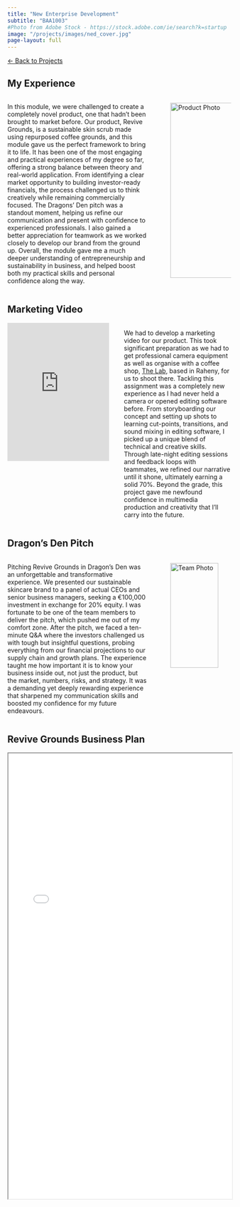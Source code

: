 ```yaml
---
title: "New Enterprise Development"
subtitle: "BAA1003"
#Photo from Adobe Stock - https://stock.adobe.com/ie/search?k=startup
image: "/projects/images/ned_cover.jpg"
page-layout: full
---
```


<a href="/projects.qmd" class="back-button">← Back to Projects</a>

## My Experience

::: columns
::: {.column width="65%"}
In this module, we were challenged to create a completely novel product, one that hadn't been brought to market before. Our product, Revive Grounds, is a sustainable skin scrub made using repurposed coffee grounds, and this module gave us the perfect framework to bring it to life. It has been one of the most engaging and practical experiences of my degree so far, offering a strong balance between theory and real-world application. From identifying a clear market opportunity to building investor-ready financials, the process challenged us to think creatively while remaining commercially focused. The Dragons’ Den pitch was a standout moment, helping us refine our communication and present with confidence to experienced professionals. I also gained a better appreciation for teamwork as we worked closely to develop our brand from the ground up. Overall, the module gave me a much deeper understanding of entrepreneurship and sustainability in business, and helped boost both my practical skills and personal confidence along the way.
:::

::: {.column width="35%"}
<img
  src="images/revive_grounds.png"
  alt="Product Photo"
  style="margin-left:2rem; width:95%;"
/>
:::
:::

## Marketing Video

::: columns
::: {.column width="50%"}
<iframe
  width="95%" height="310"
  src="https://www.youtube.com/embed/FSC_wcsHxuY?si=DCndLkZiLqfelfnS"
  title="YouTube video player" frameborder="0"
  allow="accelerometer; autoplay; clipboard-write; encrypted-media; gyroscope; picture-in-picture; web-share"
  allowfullscreen>
</iframe>
:::

::: {.column width="50%"}
We had to develop a marketing video for our product. This took significant preparation as we had to get professional camera equipment as well as organise with a coffee shop, [The Lab](https://g.co/kgs/CpJnbyB){.projects-link}, based in Raheny, for us to shoot there. Tackling this assignment was a completely new experience as I had never held a camera or opened editing software before. From storyboarding our concept and setting up shots to learning cut-points, transitions, and sound mixing in editing software, I picked up a unique blend of technical and creative skills. Through late-night editing sessions and feedback loops with teammates, we refined our narrative until it shone, ultimately earning a solid 70%. Beyond the grade, this project gave me newfound confidence in multimedia production and creativity that I’ll carry into the future.
:::
:::

## Dragon's Den Pitch

::: columns
::: {.column width="65%"}
Pitching Revive Grounds in Dragon's Den was an unforgettable and transformative experience. We presented our sustainable skincare brand to a panel of actual CEOs and senior business managers, seeking a €100,000 investment in exchange for 20% equity. I was fortunate to be one of the team members to deliver the pitch, which pushed me out of my comfort zone. After the pitch, we faced a ten-minute Q&A where the investors challenged us with tough but insightful questions, probing everything from our financial projections to our supply chain and growth plans. The experience taught me how important it is to know your business inside out, not just the product, but the market, numbers, risks, and strategy. It was a demanding yet deeply rewarding experience that sharpened my communication skills and boosted my confidence for my future endeavours.
:::

::: {.column width="35%"}
<img
  src="images/nedpic.jpeg"
  alt="Team Photo"
  class="bordered-image"
  style="margin-left:2rem; width:80%;"
/>
:::
:::

## Revive Grounds Business Plan

<iframe width="100%" height="1000" src=pdfs/ned_business_plan.pdf> </iframe>
